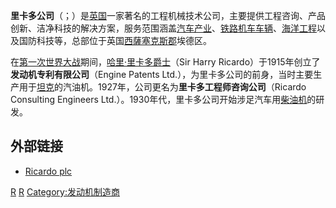 {{Infobox company
| name                = 里卡多公司
| name_en             = Ricardo plc
| logo                = [[File:Ricardo_plc_Logo.svg|120px]]
| caption             = 
| type                = 
| traded_as           = {{LSE|RCDO}}
| original_text       = 
| fate                = 
| predecessor         = 
| successor           = 
| foundation          = 1915年
| founder             = [[哈里·里卡多|哈里·里卡多爵士]]
| location            = {{UK}}[[西薩塞克斯郡|西薩塞克斯郡]]埃德区
| area_served         = 环球
| key_people          = 
| industry            = 工程技术
| products            = 
| services            = 
| revenue             = 
| operating_income    = 
| net_income          = 
| aum                 = <!-- Only used with financial services companies -->
| assets              = 
| equity              = 
| owner               = 
| num_employees       = 
| parent              = 
| divisions           = 
| subsid              = 
| homepage            = http://www.ricardo.com/
| slogan              = 
| capital             = 
| market_value        = 
| P/E ratio           = 
| earnings per share  = 
| Net asset value     = 
| accounting_period   = 
| major_shareholder   = 
| footnotes           = 
}}
'''里卡多公司'''（{{lang-en|Ricardo plc}}；{{LSE|RCDO}}）是[[英国|英国]]一家著名的工程机械技术公司，主要提供工程咨询、产品创新、洁净科技的解决方案，服务范围涵盖[[汽车|汽车产业]]、[[铁路机车车辆|铁路机车车辆]]、[[海洋工程|海洋工程]]以及国防科技等，总部位于英国[[西薩塞克斯郡|西薩塞克斯郡]]埃德区。

在[[第一次世界大战|第一次世界大战]]期间，[[哈里·里卡多|哈里·里卡多爵士]]（Sir Harry Ricardo）于1915年创立了'''发动机专利有限公司'''（Engine Patents Ltd.），为里卡多公司的前身，当时主要生产用于[[坦克|坦克]]的汽油机。1927年，公司更名为'''里卡多工程师咨询公司'''（Ricardo Consulting Engineers Ltd.）。1930年代，里卡多公司开始涉足汽车用[[柴油机|柴油机]]的研发。

== 外部链接 ==
*{{en}}[http://www.ricardo.com/ Ricardo plc]


[[Category:工程公司|R]]
[[Category:英国公司|R]]
[[Category:发动机制造商|Category:发动机制造商]]